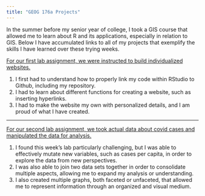 ```yaml
---
title: "GEOG 176a Projects"
---
```


In the summer before my senior year of college, I took a GIS course that allowed me to learn about R and its applications, especially in relation to GIS. Below I have accumulated links to all of my projects that exemplify the skills I have learned over these trying weeks. 

[For our first lab assignment, we were instructed to build individualized websites.](file:///Users/Aine/github/aineroonan.github.io/index.html)

1. I first had to understand how to properly link my code within RStudio to Github, including my repository. 
2. I had to learn about different functions for creating a website, such as inserting hyperlinks. 
3. I had to make the website my own with personalized details, and I am proud of what I have created.

****

[For our second lab assignment, we took actual data about covid cases and manipulated the data for analysis.](https://aineroonan.github.io/geog-176A-labs/lab-02.html)

1. I found this week's lab particularly challenging, but I was able to effectively mutate new variables, such as cases per capita, in order to explore the data from new perspectives. 
2. I was also able to join two data sets together in order to consolidate multiple aspects, allowing me to expand my analysis or understanding. 
3. I also created multiple graphs, both faceted or unfaceted, that allowed me to represent information through an organized and visual medium. 

